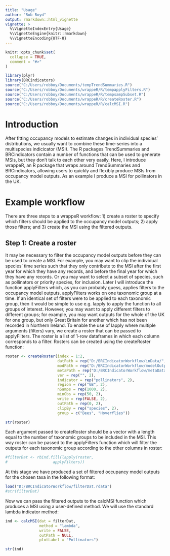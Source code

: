 ```yaml
---
title: "Usage"
author: "Rob Boyd"
output: rmarkdown::html_vignette
vignette: >
  %\VignetteIndexEntry{Usage}
  %\VignetteEngine{knitr::rmarkdown}
  %\VignetteEncoding{UTF-8}
---
```


```r
knitr::opts_chunk$set(
  collapse = TRUE,
  comment = "#>"
)
```

```r
library(plyr)
library(BRCindicators)
source("C:/Users/robboy/Documents/tempTrendSummaries.R")
source("C:/Users/robboy/Documents/wrappeR/R/tempapplyFilters.R")
source("C:/Users/robboy/Documents/wrappeR/R/tempsampSubset.R")
source("C:/Users/robboy/Documents/wrappeR/R/createRoster.R")
source("C:/Users/robboy/Documents/wrappeR/R/calcMSI.R")
```
# Introduction

After fitting occupancy models to estimate changes in individual species' distributions, we usually want to combine these time-series into a multispecies indicicator (MSI). The R packages TrendSummaries and BRCindicators contain a number of functions that can be used to generate MSIs, but they don't talk to each other very easily. Here, I introduce wrappeR, an R package that wraps around TrendSummaries and BRCindicators, allowing users to quickly and flexibly produce MSIs from occupancy model outputs. As an example I produce a MSI for pollinators in the UK.  

# Example workflow 

There are three steps to a wrappeR workflow: 1) create a roster to specify which filters should be applied to the occupancy model outputs; 2) apply those filters; and 3) create the MSI using the filtered outputs.

## Step 1: Create a roster 

It may be necessary to filter the occupancy model outputs before they can be used to create a MSI. For example, you may want to clip the individual species' time series such that they only contribute to the MSI after the first year for which they have any records, and before the final year for which they have any records. Or you may want to select a subset of species, such as pollinators or priority species, for inclusion. Later I will introduce the function applyFilters which, as you can probably guess, applies filters to the occupancy model outputs. applyFilters works on one taxonomic group at a time. If an identical set of filters were to be applied to each taxonomic group, then it would be simple to use e.g. lapply to apply the function to all groups of interest. However, you may want to apply different filters to different groups; for example, you may want outputs for the whole of the UK for one group, but only Great Britain for another which has not been recorded in Northern Ireland. To enable the use of lapply where multiple arguments (filters) vary, we create a roster that can be passed to applyFilters. The roster is a list of 1-row dataframes in which each column corresponds to a filter. Rosters can be created using the createRoster function:

```r
roster <- createRoster(index = 1:2,
                       datPath = rep("D:/BRCIndicatorWorkflow/inData/", 2),
                       modPath = rep("D:/BRCIndicatorWorkflow/modelOutputs/", 2), 
                       metaPath = rep("D:/BRCIndicatorWorkflow/metaData/", 2),
                       ver = rep("", 2),  
                       indicator = rep("pollinators", 2),
                       region = rep("GB", 2),
                       nSamps = rep(1000, 2),
                       minObs = rep(50, 2),
                       write = rep(FALSE, 2), 
                       outPath = rep(0, 2),
                       clipBy = rep("species", 2),
                       group = c("Bees", "Hoverflies"))

str(roster)
```
Each argument passed to createRoster should be a vector with a length equal to the number of taxonomic groups to be included in the MSI. This way roster can be passed to the applyFilters function which will filter the outputs for each taxonomic group according to the other columns in roster:
```r
#filterDat <- rbind.fill(lapply(roster,
#                    applyFilters))

```
At this stage we have produced a set of filtered occupancy model outputs for the chosen taxa in the following format:
```r
load("D:/BRCIndicatorWorkflow/filterDat.rdata")
#str(filterDat)
```
Now we can pass the filtered outputs to the calcMSI function which produces a MSI using a user-defined method. We will use the standard lambda indicator method:
```r
ind <- calcMSI(dat = filterDat, 
               method = "lambda", 
               write = FALSE, 
               outPath = NULL,
               plotLabel = "Pollinators")

```
```r
str(ind)
```
